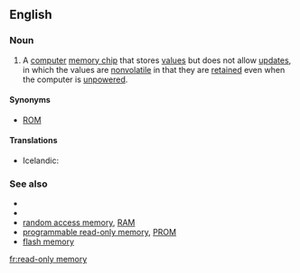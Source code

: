 ==English==

===Noun===
{{en-noun|sg=[[read-only]] [[memory]]|-}}

# {{electronics}} A [[computer]] [[memory chip]] that stores [[value]]s but does not allow [[update]]s, in which the values are [[nonvolatile]] in that they are [[retain]]ed even when the computer is [[unpowered]].

====Synonyms====
* [[ROM]]

====Translations====
{{trans-top|memory chip that stores values but doesn't allow updates}}
* Icelandic: {{t|is|lesminni|n}}
{{trans-mid}}
{{trans-bottom}}

===See also===
* {{pedia}}
* {{pedia|Filesystem permissions}}
* [[random access memory]], [[RAM]]
* [[programmable read-only memory]], [[PROM]]
* [[flash memory]]

[[fr:read-only memory]]